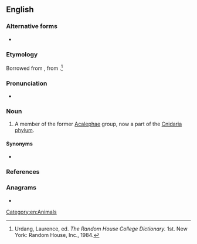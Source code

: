 ==English==

===Alternative forms===
* {{l|en|acalephe}}

===Etymology===
Borrowed from {{bor|en|la|acalephe}}, from {{der|en|grc|ἀκαλήφη||stinging nettle}}.<ref name=RHD>Urdang, Laurence, ed. ''The Random House College Dictionary.'' 1st. New York: Random House, Inc., 1984.</ref>

===Pronunciation===
* {{a|US}} {{IPA|/ˌæk.əˈlɜf/|lang=en}}

===Noun===
{{en-noun}}

# {{lb|en|dated}} A member of the former [[Acalephae]] group, now a part of the [[Cnidaria]] [[phylum]].

====Synonyms====
* {{sense|member of Acalephe}} {{l|en|acalephan}}

===References===
<references/>

===Anagrams===
* {{anagrams|en|a=aacehlp|acephal|halpace}}

[[Category:en:Animals]]